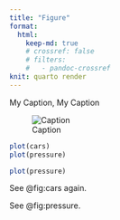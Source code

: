 ```yaml
---
title: "Figure"
format:
  html: 
    keep-md: true
    # crossref: false
    # filters:
    #   - pandoc-crossref
knit: quarto render
---
```


::: {.foobar}

::: {#fig:markdown}


My Caption, My Caption
:::

:::




::: {.myparent}
::: {.myclass}
![Caption](https://www.lua.org/pil/capa.jpg){#fig:lua}
:::
:::



```r
plot(cars)
plot(pressure)
```


```r
plot(pressure)
```


See @fig:cars again.

See @fig:pressure.


